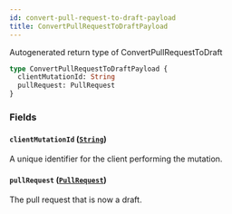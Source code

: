 ```yaml
---
id: convert-pull-request-to-draft-payload
title: ConvertPullRequestToDraftPayload
---
```


Autogenerated return type of ConvertPullRequestToDraft

```graphql
type ConvertPullRequestToDraftPayload {
  clientMutationId: String
  pullRequest: PullRequest
}
```

### Fields

#### `clientMutationId` ([`String`](/docs/api/scalars/string))

A unique identifier for the client performing the mutation.

#### `pullRequest` ([`PullRequest`](/docs/api/objects/pull-request))

The pull request that is now a draft.
